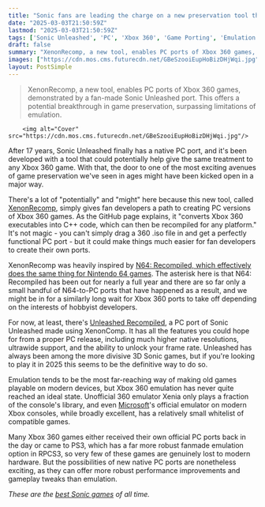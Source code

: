 ```yaml
---
title: "Sonic fans are leading the charge on a new preservation tool that can help give any Xbox 360 game a native PC port"
date: "2025-03-03T21:50:59Z"
lastmod: "2025-03-03T21:50:59Z"
tags: ['Sonic Unleashed', 'PC', 'Xbox 360', 'Game Porting', 'Emulation', 'Action Adventure', 'Platformer']
draft: false
summary: "XenonRecomp, a new tool, enables PC ports of Xbox 360 games, demonstrated by a fan-made Sonic Unleashed port.  This offers a potential breakthrough in game preservation, surpassing limitations of emulation."
images: ["https://cdn.mos.cms.futurecdn.net/GBeSzooiEupHoBizDHjWqi.jpg"]
layout: PostSimple
---
```

> XenonRecomp, a new tool, enables PC ports of Xbox 360 games, demonstrated by a fan-made Sonic Unleashed port.  This offers a potential breakthrough in game preservation, surpassing limitations of emulation.


        <img alt="Cover" src="https://cdn.mos.cms.futurecdn.net/GBeSzooiEupHoBizDHjWqi.jpg"/>
        
After 17 years, Sonic Unleashed finally has a native PC port, and it's been developed with a tool that could potentially help give the same treatment to any Xbox 360 game. With that, the door to one of the most exciting avenues of game preservation we've seen in ages might have been kicked open in a major way.

There's a lot of "potentially" and "might" here because this new tool, called [XenonRecomp](https://github.com/hedge-dev/XenonRecomp), simply gives fan developers a path to creating PC versions of Xbox 360 games. As the GitHub page explains, it "converts Xbox 360 executables into C++ code, which can then be recompiled for any platform." It's not magic - you can't simply drag a 360 .iso file in and get a perfectly functional PC port - but it could make things much easier for fan developers to create their own ports.

XenonRecomp was heavily inspired by [N64: Recompiled, which effectively does the same thing for Nintendo 64 games](https://www.gamesradar.com/games/the-legend-of-zelda/nintendo-64-games-can-now-be-instantly-ported-to-pc-and-theres-a-widescreen-60-fps-majoras-mask-to-play-right-now/). The asterisk here is that N64: Recompiled has been out for nearly a full year and there are so far only a small handful of N64-to-PC ports that have happened as a result, and we might be in for a similarly long wait for Xbox 360 ports to take off depending on the interests of hobbyist developers.

For now, at least, there's [Unleashed Recompiled](https://github.com/hedge-dev/UnleashedRecomp), a PC port of Sonic Unleashed made using XenonComp. It has all the features you could hope for from a proper PC release, including much higher native resolutions, ultrawide support, and the ability to unlock your frame rate. Unleashed has always been among the more divisive 3D Sonic games, but if you're looking to play it in 2025 this seems to be the definitive way to do so.

Emulation tends to be the most far-reaching way of making old games playable on modern devices, but Xbox 360 emulation has never quite reached an ideal state. Unofficial 360 emulator Xenia only plays a fraction of the console's library, and even [Microsoft](https://www.gamesradar.com/tag/microsoft/)'s official emulator on modern Xbox consoles, while broadly excellent, has a relatively small whitelist of compatible games.

Many Xbox 360 games either received their own official PC ports back in the day or came to PS3, which has a far more robust fanmade emulation option in RPCS3, so very few of these games are genuinely lost to modern hardware. But the possibilities of new native PC ports are nonetheless exciting, as they can offer more robust performance improvements and gameplay tweaks than emulation.

*These are the *[<em>best Sonic games</em>](https://www.gamesradar.com/best-sonic-games/)* of all time.*
        